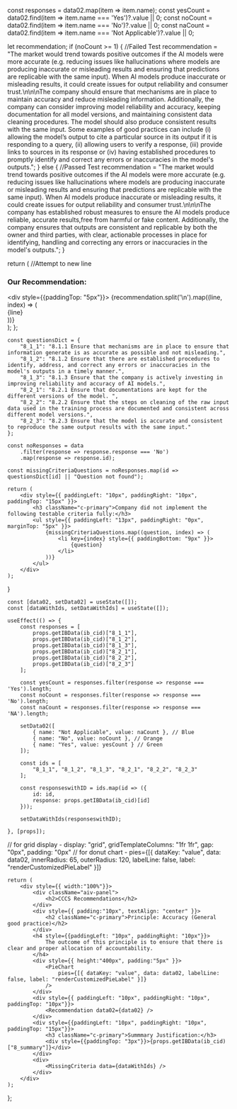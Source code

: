 


  const responses = data02.map(item => item.name);
  const yesCount = data02.find(item => item.name === 'Yes')?.value || 0;
  const noCount = data02.find(item => item.name === 'No')?.value || 0;
  const naCount = data02.find(item => item.name === 'Not Applicable')?.value || 0; 

  let recommendation;
  if (noCount >= 1) {
    //Failed Test
    recommendation = "The market would trend towards positive outcomes if the AI models were more accurate (e.g. reducing issues like hallucinations where models are producing inaccurate or misleading results and ensuring that predictions are replicable with the same input). When AI models produce inaccurate or misleading results, it could create issues for output reliability and consumer trust.\n\n\nThe company should ensure that mechanisms are in place to maintain accuracy and reduce misleading information. Additionally, the company can consider improving model reliability and accuracy, keeping documentation for all model versions, and maintaining consistent data cleaning procedures. The model should also produce consistent results with the same input. Some examples of good practices can include (i) allowing the model’s output to cite a particular source in its output if it is responding to a query, (ii) allowing users to verify a response, (iii) provide links to sources in its response or (iv) having established procedures to promptly identify and correct any errors or inaccuracies in the model's outputs.";
  } else {
    //Passed Test
    recommendation = "The market would trend towards positive outcomes if the AI models were more accurate (e.g. reducing issues like hallucinations where models are producing inaccurate or misleading results and ensuring that predictions are replicable with the same input). When AI models produce inaccurate or misleading results, it could create issues for output reliability and consumer trust.\n\n\nThe company has established robust measures to ensure the AI models produce reliable, accurate results,free from harmful or fake content. Additionally, the company ensures that outputs are consistent and replicable by both the owner and third parties, with clear, actionable processes in place for identifying, handling and correcting any errors or inaccuracies in the model's outputs.";
  }

  return (
    //Attempt to new line
    <div className="recommendation">
      <h3 className="c-primary">Our Recommendation:</h3>
      <div style={{paddingTop: "5px"}}>
        {recommendation.split('\n').map((line, index) => (
            <div key={index}>{line}</div>
        ))}
      </div>
    </div>
  );
};

    const questionsDict = {
        "8_1_1": "8.1.1 Ensure that mechanisms are in place to ensure that information generate is as accurate as possible and not misleading.",
        "8_1_2": "8.1.2 Ensure that there are established procedures to identify, address, and correct any errors or inaccuracies in the model's outputs in a timely manner.",
        "8_1_3": "8.1.3 Ensure that the company is actively investing in improving reliability and accuracy of AI models.",
        "8_2_1": "8.2.1 Ensure that documentations are kept for the different versions of the model. ",
        "8_2_2": "8.2.2 Ensure that the steps on cleaning of the raw input data used in the training process are documented and consistent across different model versions.",
        "8_2_3": "8.2.3 Ensure that the model is accurate and consistent to reproduce the same output results with the same input."
    };

    const noResponses = data
        .filter(response => response.response === 'No')
        .map(response => response.id);

    const missingCriteriaQuestions = noResponses.map(id => questionsDict[id] || "Question not found");

    return (
        <div style={{ paddingLeft: "10px", paddingRight: "10px", paddingTop: "15px" }}>
            <h3 className="c-primary">Company did not implement the following testable criteria fully:</h3>
            <ul style={{ paddingLeft: "13px", paddingRight: "0px", marginTop: "5px" }}>
                {missingCriteriaQuestions.map((question, index) => (
                    <li key={index} style={{ paddingBottom: "9px" }}>
                        {question}
                    </li>
                ))}
            </ul>
        </div>
    );
}

    const [data02, setData02] = useState([]);
    const [dataWithIds, setDataWithIds] = useState([]);

    useEffect(() => {
        const responses = [
            props.getIBData(ib_cid)["8_1_1"],
            props.getIBData(ib_cid)["8_1_2"],
            props.getIBData(ib_cid)["8_1_3"],
            props.getIBData(ib_cid)["8_2_1"],
            props.getIBData(ib_cid)["8_2_2"],
            props.getIBData(ib_cid)["8_2_3"]
        ];

        const yesCount = responses.filter(response => response === 'Yes').length;
        const noCount = responses.filter(response => response === 'No').length;
        const naCount = responses.filter(response => response === 'NA').length;

        setData02([
            { name: "Not Applicable", value: naCount }, // Blue
            { name: "No", value: noCount }, // Orange
            { name: "Yes", value: yesCount } // Green
        ]);

        const ids = [
            "8_1_1", "8_1_2", "8_1_3", "8_2_1", "8_2_2", "8_2_3"
        ];

        const responseswithID = ids.map(id => ({
            id: id,
            response: props.getIBData(ib_cid)[id]
        }));

        setDataWithIds(responseswithID);

    }, [props]);

// for grid display - display: "grid", gridTemplateColumns: "1fr 1fr", gap: "0px", padding: "0px" 
// for donut chart - pies={[{ dataKey: "value", data: data02, innerRadius: 65, outerRadius: 120, labelLine: false, label: "renderCustomizedPieLabel" }]} 

    return (
        <div style={{ width:"100%"}}>
            <div className="aiv-panel">
                <h2>CCCS Recommendations</h2>
            </div>
            <div style={{ padding:"10px", textAlign: "center" }}>
                <h2 className="c-primary">Principle: Accuracy (General good practice)</h2>
            </div>
            <h4 style={{paddingLeft: "10px", paddingRight: "10px"}}>
                The outcome of this principle is to ensure that there is clear and proper allocation of accountability.
            </h4>
            <div style={{ height:"400px", padding:"5px" }}>
                <PieChart
                    pies={[{ dataKey: "value", data: data02, labelLine: false, label: "renderCustomizedPieLabel" }]} 
                />
            </div>
            <div style={{ paddingLeft: "10px", paddingRight: "10px", paddingTop: "10px"}}>
                <Recommendation data02={data02} />
            </div>
            <div style={{paddingLeft: "10px", paddingRight: "10px", paddingTop: "15px"}}>
                <h3 className="c-primary">Summmary Justification:</h3>
                <div style={{paddingTop: "3px"}}>{props.getIBData(ib_cid)["8_summary"]}</div>
            </div>
            <div>
                <MissingCriteria data={dataWithIds} />
            </div>
        </div>
    );
};

